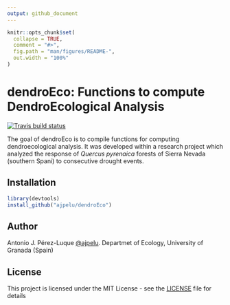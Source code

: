 ```yaml
---
output: github_document
---
```


<!-- README.md is generated from README.Rmd. Please edit that file -->

```r
knitr::opts_chunk$set(
  collapse = TRUE,
  comment = "#>",
  fig.path = "man/figures/README-",
  out.width = "100%"
)
```

# dendroEco: Functions to compute DendroEcological Analysis 
 [![Travis build status](https://travis-ci.org/ajpelu/dendroEco.svg?branch=master)](https://travis-ci.org/ajpelu/dendroEco) 

The goal of dendroEco is to compile functions for computing dendroecological analysis. It was  developed within a research project which analyzed the response of *Quercus pyrenaica* forests of Sierra Nevada (southern Spani) to consecutive drought events. 

## Installation

``` r
library(devtools)
install_github("ajpelu/dendroEco")
```

## Author 
Antonio J. Pérez-Luque [@ajpelu](http://twitter.com/ajpelu). Departmet of Ecology, University of Granada (Spain)

## License
This project is licensed under the MIT License - see the [LICENSE](./LICENSE.md) file for details

